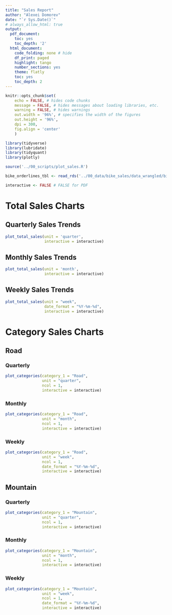 ```yaml
---
title: "Sales Report"
author: "Alexei Domorev"
date: "`r Sys.Date()`"
# always_allow_html: true
output:
  pdf_document:
    toc: yes
    toc_depth: '2'
  html_document:
    code_folding: none # hide
    df_print: paged
    highlight: tango
    number_sections: yes
    theme: flatly
    toc: yes
    toc_depth: 2
---
```


```r
knitr::opts_chunk$set(
    echo = FALSE, # hides code chunks
    message = FALSE, # hides messages about loading libraries, etc.
    warning = FALSE, # hides warnings
    out.width = '96%', # specifies the width of the figures
    out.height = '96%',
    dpi = 300,
    fig.align = 'center'
    ) 
```

```r
library(tidyverse)
library(lubridate)
library(tidyquant)
library(plotly)
```

```r
source('../00_scripts/plot_sales.R')
```

```r
bike_orderlines_tbl <- read_rds('../00_data/bike_sales/data_wrangled/bike_orderlines.rds')
```

```r
interactive <- FALSE # FALSE for PDF
```


# Total Sales Charts {.tabset .tabset-fade .tabset-pills}
## Quarterly Sales Trends

```r
plot_total_sales(unit = 'quarter', 
                 interactive = interactive)
```
## Monthly Sales Trends

```r
plot_total_sales(unit = 'month', 
                 interactive = interactive)
```
## Weekly Sales Trends

```r
plot_total_sales(unit = "week", 
                 date_format = "%Y-%m-%d", 
                 interactive = interactive)
```

# Category Sales Charts {.tabset .tabset-fasde .tabset-pills}

## Road {.tabset .tabset-fade}

### Quarterly

```r
plot_categories(category_1 = "Road",
                unit = "quarter", 
                ncol = 1, 
                interactive = interactive)
```



### Monthly 

```r
plot_categories(category_1 = "Road", 
                unit = "month", 
                ncol = 1,
                interactive = interactive)
```

### Weekly

```r
plot_categories(category_1 = "Road", 
                unit = "week", 
                ncol = 1, 
                date_format = "%Y-%m-%d",
                interactive = interactive)
```

## Mountain {.tabset .tabset-fade}

### Quarterly

```r
plot_categories(category_1 = "Mountain", 
                unit = "quarter", 
                ncol = 1, 
                interactive = interactive)
```



### Monthly 

```r
plot_categories(category_1 = "Mountain",
                unit = "month", 
                ncol = 1, 
                interactive = interactive)
```

### Weekly

```r
plot_categories(category_1 = "Mountain",
                unit = "week", 
                ncol = 1, 
                date_format = "%Y-%m-%d", 
                interactive = interactive)
```

